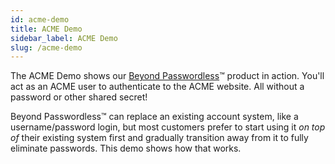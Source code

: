```yaml
---
id: acme-demo
title: ACME Demo
sidebar_label: ACME Demo
slug: /acme-demo
---
```


The ACME Demo shows our [Beyond Passwordless](https://www.unum.id/solutions/beyond-passwordless)&trade; 
product in action. You'll act as an ACME user to authenticate to the ACME website. 
All without a password or other shared secret!

Beyond Passwordless&trade; can replace an existing account system,
like a username/password login, but most customers prefer to start
using it _on top of_ their existing system first and gradually transition
away from it to fully eliminate passwords. This demo shows how that works.
